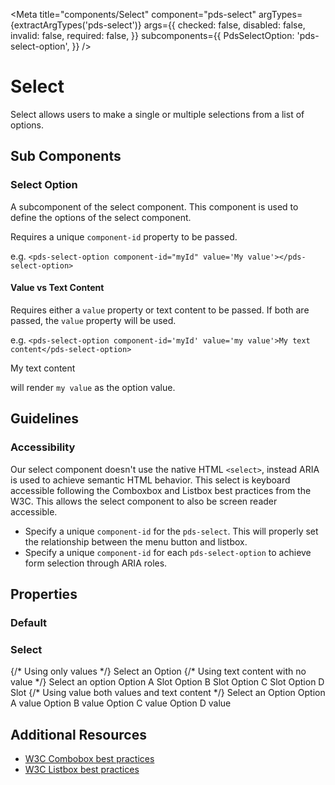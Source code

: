 


<Meta
  title="components/Select"
  component="pds-select"
  argTypes={extractArgTypes('pds-select')}
  args={{
    checked: false,
    disabled: false,
    invalid: false,
    required: false,
  }}
  subcomponents={{
    PdsSelectOption: 'pds-select-option',
  }}
/>

# Select

Select allows users to make a single or multiple selections from a list of options.

## Sub Components

### Select Option

A subcomponent of the select component. This component is used to define the options of the select component.

Requires a unique `component-id` property to be passed.

e.g. `<pds-select-option component-id="myId" value='My value'></pds-select-option>`
<Canvas>
<pds-select-option component-id="myId" value='My value'></pds-select-option>
</Canvas>

#### Value vs Text Content
Requires either a `value` property or text content to be passed. If both are passed, the `value` property will be used.

e.g. `<pds-select-option component-id='myId' value='my value'>My text content</pds-select-option>`

<Canvas>
<pds-select-option component-id='myId' value='my value'>My text content</pds-select-option>
</Canvas>

will render `my value` as the option value.

## Guidelines
### Accessibility
Our select component doesn't use the native HTML `<select>`, instead ARIA is used to achieve semantic HTML behavior.
This select is keyboard accessible following the Comboxbox and Listbox best practices from the W3C. This allows the select component to also be screen reader accessible.

- Specify a unique `component-id` for  the `pds-select`. This will properly set the relationship between the menu button and listbox.
- Specify a unique `component-id` for each `pds-select-option` to achieve form selection through ARIA roles.

## Properties

<ArgsTable of="pds-select" />

### Default

<Story story={stories.Default} />

### Select
<Canvas>
<div style={{display: 'flex', 'flexDirection': 'column', gap: '16px'}}>
  {/* Using only values */}
  <pds-select component-id="combobox" label="Label">
    <pds-select-option component-id="opt0" value="">Select an Option</pds-select-option>
    <pds-select-option component-id="opt1" value="Option A value"></pds-select-option>
    <pds-select-option component-id="opt2" value="Option B value"></pds-select-option>
    <pds-select-option component-id="opt3" value="Option C value"></pds-select-option>
    <pds-select-option component-id="opt4" value="Option D value"></pds-select-option>
  </pds-select>
  {/* Using text content with no value */}
  <pds-select component-id="combobox2" label="Label">
    <pds-select-option component-id="opt0">Select an option</pds-select-option>
    <pds-select-option component-id="opt1">Option A Slot</pds-select-option>
    <pds-select-option component-id="opt2">Option B Slot</pds-select-option>
    <pds-select-option component-id="opt3">Option C Slot</pds-select-option>
    <pds-select-option component-id="opt4">Option D Slot</pds-select-option>
  </pds-select>
  {/* Using value both values and text content  */}
  <pds-select component-id="combobox1" label="Label">
    <pds-select-option component-id="opt0" value="val0">Select an Option</pds-select-option>
    <pds-select-option component-id="opt1" value="val1">Option A value</pds-select-option>
    <pds-select-option component-id="opt2" value="val2">Option B value</pds-select-option>
    <pds-select-option component-id="opt3" value="val3">Option C value</pds-select-option>
    <pds-select-option component-id="opt4" value="val4">Option D value</pds-select-option>
  </pds-select>
</div>
</Canvas>

## Additional Resources

- [W3C Combobox best practices](https://www.w3.org/TR/wai-aria-practices-1.1/#combobox)
- [W3C Listbox best practices](https://www.w3.org/TR/wai-aria-practices-1.1/#Listbox)
